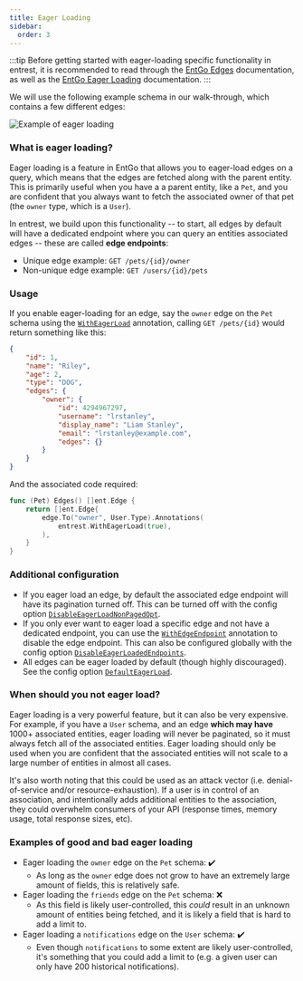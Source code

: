 ```yaml
---
title: Eager Loading
sidebar:
  order: 3
---
```


:::tip
Before getting started with eager-loading specific functionality in entrest, it is recommended to read
through the [EntGo Edges](https://entgo.io/docs/schema-edges) documentation, as well as the
[EntGo Eager Loading](https://entgo.io/docs/eager-load) documentation.
:::

We will use the following example schema in our walk-through, which contains a few different edges:

![Example of eager loading](../../../assets/images/diagrams/eager-loading.excalidraw.png)


### What is eager loading?

Eager loading is a feature in EntGo that allows you to eager-load edges on a query, which means that
the edges are fetched along with the parent entity. This is primarily useful when you have a a parent
entity, like a `Pet`, and you are confident that you always want to fetch the associated owner of that
pet (the `owner` type, which is a `User`).

In entrest, we build upon this functionality -- to start, all edges by default will have a dedicated
endpoint where you can query an entities associated edges -- these are called **edge endpoints**:

- Unique edge example: `GET /pets/{id}/owner`
- Non-unique edge example: `GET /users/{id}/pets`

### Usage

If you enable eager-loading for an edge, say the `owner` edge on the `Pet` schema using the
[`WithEagerLoad`](/entrest/openapi-specs/annotation-reference/#witheagerload) annotation,
calling `GET /pets/{id}` would return something like this:

```json
{
    "id": 1,
    "name": "Riley",
    "age": 2,
    "type": "DOG",
    "edges": {
        "owner": {
            "id": 4294967297,
            "username": "lrstanley",
            "display_name": "Liam Stanley",
            "email": "lrstanley@example.com",
            "edges": {}
        }
    }
}
```

And the associated code required:

```go title="internal/database/schema/schema_pet.go" ins={4}
func (Pet) Edges() []ent.Edge {
    return []ent.Edge{
        edge.To("owner", User.Type).Annotations(
            entrest.WithEagerLoad(true),
        ),
    }
}
```

### Additional configuration

- If you eager load an edge, by default the associated edge endpoint will have its pagination turned off.
  This can be turned off with the config option [`DisableEagerLoadNonPagedOpt`](https://pkg.go.dev/github.com/lrstanley/entrest#Config.DisableEagerLoadedEndpoints).
- If you only ever want to eager load a specific edge and not have a dedicated endpoint, you can use
  the [`WithEdgeEndpoint`](/entrest/openapi-specs/annotation-reference/#withedgeendpoint) annotation
  to disable the edge endpoint. This can also be configured globally with the config option
  [`DisableEagerLoadedEndpoints`](https://pkg.go.dev/github.com/lrstanley/entrest#Config.DisableEagerLoadedEndpoints).
- All edges can be eager loaded by default (though highly discouraged). See the config option
  [`DefaultEagerLoad`](https://pkg.go.dev/github.com/lrstanley/entrest#Config.DefaultEagerLoad).

### When should you not eager load?

Eager loading is a very powerful feature, but it can also be very expensive. For example, if you have
a `User` schema, and an edge **which may have** 1000+ associated entities, eager loading will never
be paginated, so it must always fetch all of the associated entities. Eager loading should only be used
when you are confident that the associated entities will not scale to a large number of entities in almost
all cases.

It's also worth noting that this could be used as an attack vector (i.e. denial-of-service and/or resource-exhaustion).
If a user is in control of an association, and intentionally adds additional entities to the association,
they could overwhelm consumers of your API (response times, memory usage, total response sizes, etc).

### Examples of good and bad eager loading

- Eager loading the `owner` edge on the `Pet` schema: ✔️
  - As long as the `owner` edge does not grow to have an extremely large amount of fields, this is
    relatively safe.
- Eager loading the `friends` edge on the `Pet` schema: ❌
  - As this field is likely user-controlled, this _could_ result in an unknown amount of entities being
    fetched, and it is likely a field that is hard to add a limit to.
- Eager loading a `notifications` edge on the `User` schema: ✔️
  - Even though `notifications` to some extent are likely user-controlled, it's something that you could
    add a limit to (e.g. a given user can only have 200 historical notifications).
